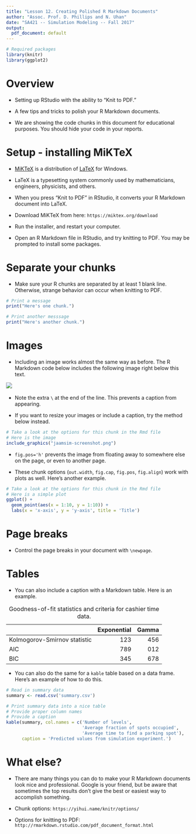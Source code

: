 ```yaml
---
title: "Lesson 12. Creating Polished R Markdown Documents"
author: "Assoc. Prof. D. Phillips and N. Uhan"
date: "SA421 -- Simulation Modeling -- Fall 2017"
output:
  pdf_document: default
---
```


```r
# Required packages
library(knitr)
library(ggplot2)
```

# Overview

- Setting up RStudio with the ability to "Knit to PDF."

- A few tips and tricks to polish your R Markdown documents.

- We are showing the code chunks in this document for educational purposes. You should hide your code in your reports. 


# Setup - installing MiKTeX

- [MiKTeX](https://miktex.org) is a distribution of [LaTeX](https://www.latex-project.org) for Windows.

- LaTeX is a typesetting system commonly used by mathematicians, engineers, physicists, and others.

- When you press "Knit to PDF" in RStudio, it converts your R Markdown document into LaTeX.

- Download MiKTeX from here: `https://miktex.org/download`

- Run the installer, and restart your computer.

- Open an R Markdown file in RStudio, and try knitting to PDF. You may be prompted to install some packages.


# Separate your chunks

- Make sure your R chunks are separated by at least 1 blank line. Otherwise, strange behavior can occur when knitting to PDF.

```r
# Print a message
print("Here's one chunk.")
```

```r
# Print another messsage
print("Here's another chunk.")
```


# Images

- Including an image works almost the same way as before. The R Markdown code below includes the following image right below this text.

![](jaamsim-screenshot.png)\ 

- Note the extra `\ ` at the end of the line. This prevents a caption from appearing.

- If you want to resize your images or include a caption, try the method below instead.

```r
# Take a look at the options for this chunk in the Rmd file
# Here is the image
include_graphics("jaamsim-screenshot.png")
```

- `fig.pos='h'` prevents the image from floating away to somewhere else on the page, or even to another page.

- These chunk options (`out.width`, `fig.cap`, `fig.pos`, `fig.align`) work with plots as well. Here's another example.

```r
# Take a look at the options for this chunk in the Rmd file
# Here is a simple plot
ggplot() + 
  geom_point(aes(x = 1:10, y = 1:10)) + 
  labs(x = 'x-axis', y = 'y-axis', title = 'Title')
```

# Page breaks

- Control the page breaks in your document with `\newpage`.

\newpage

# Tables

- You can also include a caption with a Markdown table. Here is an example.

|                              | Exponential | Gamma | 
| -----------------------------| ----------: | ----: |
| Kolmogorov-Smirnov statistic | 123         | 456   | 
| AIC                          | 789         | 012   |
| BIC                          | 345         | 678   |

Table: Goodness-of-fit statistics and criteria for cashier time data. 

- You can also do the same for a `kable` table based on a data frame. Here's an example of how to do this.

```r
# Read in summary data
summary <- read.csv('summary.csv')
```

```r
# Print summary data into a nice table
# Provide proper column names
# Provide a caption
kable(summary, col.names = c('Number of levels', 
                             'Average fraction of spots occupied',
                             'Average time to find a parking spot'),
      caption = 'Predicted values from simulation experiment.')
```


# What else?

- There are many things you can do to make your R Markdown documents look nice and professional. Google is your friend, but be aware that sometimes the top results don't give the best or easiest way to accomplish something. 

- Chunk options: `https://yihui.name/knitr/options/`

- Options for knitting to PDF: `http://rmarkdown.rstudio.com/pdf_document_format.html`
